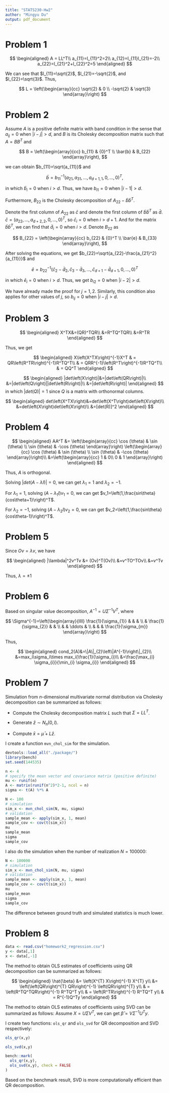 ```yaml
---
title: "STATS230-Hw2"
author: "Mingyu Du"
output: pdf_document
---
```


# Problem 1

$$
\begin{aligned}
A = LL^T\\
a_{11}=l_{11}^2=2\\
a_{12}=l_{11}l_{21}=-2\\
a_{22}=l_{21}^2+l_{22}^2=5
\end{aligned}
$$

We can see that $l_{11}=\sqrt{2}$, $l_{21}=-\sqrt{2}$, and $l_{22}=\sqrt{3}$. Thus,

$$
L = \left(\begin{array}{cc}
\sqrt{2} & 0 \\
-\sqrt{2} & \sqrt{3}
\end{array}\right)
$$

# Problem 2

Assume $A$ is a positive definite matrix with band condition in the sense that $a_{ij}=0$ when $|i-j|>d$, and $B$ is its Cholesky decomposition matrix such that $A=BB^T$ and

$$
B = \left(\begin{array}{cc}
b_{11} & {0}^T \\
\bar{b} & B_{22}
\end{array}\right),
$$

we can obtain $b_{11}=\sqrt{a_{11}}$ and 

$$
\bar{b}=b_{11}^{-1}\left(a_{21}, a_{31}, \ldots, a_{d+1,1},0,\ldots,0\right)^T,
$$

in which $\bar{b}_{i}=0$ when $i>d$. Thus, we have $b_{i1}=0$ when $|i-1|>d$.

Furthermore, $B_{22}$ is the Cholesky decomposition of $A_{22}-\bar{b}\bar{b}^T$.

Denote the first column of $A_{22}$ as $\bar{c}$ and denote the first column of $\bar{b}\bar{b}^T$ as $\bar{d}$.  
$\bar{c}=\left(a_{22},\ldots,a_{d+2,2},0,\ldots,0\right)^T$, so $\bar{c}_i=0$ when $i>d+1$. And for the matrix $\bar{b}\bar{b}^T$, we can find that $\bar{d}_i=0$ when $i>d$. Denote $B_{22}$ as

$$
B_{22} = \left(\begin{array}{cc}
b_{22} & {0}^T \\
\bar{e} & B_{33}
\end{array}\right),
$$

After solving the equations, we get $b_{22}=\sqrt{a_{22}-\frac{a_{21}^2}{a_{11}}}$ and 

$$
\bar{e}=b_{22}^{-1}\left(\bar{c}_2-\bar{d}_2,\bar{c}_3-\bar{d}_3,\ldots,\bar{c}_{d+1}-\bar{d}_{d+1},0,\ldots,0\right)^T
$$

in which $\bar{e}_i=0$ when $i>d$. Thus, we get $b_{i2}=0$ when $|i-2|>d$.

We have already made the proof for $j=1,2$. Similarly, this condition also applies for other values of $j$, so $b_{ij}=0$ when $|i-j|>d$.

# Problem 3

$$
\begin{aligned}
X^TX&=(QR)^TQR\\
&=R^TQ^TQR\\
&=R^TR
\end{aligned}
$$

Thus, we get

$$
\begin{aligned}
X\left(X^TX\right)^{-1}X^T & = QR\left(R^TR\right)^{-1}R^TQ^T\\
& = QRR^{-1}\left(R^T\right)^{-1}R^TQ^T\\
& = QQ^T
\end{aligned}
$$

$$
\begin{aligned}
|det\left(X\right)|&=|det\left(QR\right)|\\
&=|det\left(Q\right)||det\left(R\right)|\\
&=|det\left(R\right)|
\end{aligned}
$$
in which $|det\left(Q\right)|=1$ since $Q$ is a matrix with orthonormal columns.

$$
\begin{aligned}
det\left(X^TX\right)&=det\left(X^T\right)det\left(X\right)\\
&=det\left(X\right)det\left(X\right)\\
&=[det(R)]^2
\end{aligned}
$$

# Problem 4

$$
\begin{aligned}
AA^T &= \left(\begin{array}{cc}
\cos (\theta) & \sin (\theta) \\
\sin (\theta) & -\cos (\theta)
\end{array}\right)
\left(\begin{array}{cc}
\cos (\theta) & \sin (\theta) \\
\sin (\theta) & -\cos (\theta)
\end{array}\right)\\
&=\left(\begin{array}{cc}
1 & 0\\
0 & 1
\end{array}\right)
\end{aligned}
$$

Thus, $A$ is orthogonal.

Solving $|det\left(A-\lambda I\right)|=0$, we can get $\lambda_1=1$ and $\lambda_2=-1$.

For $\lambda_1=1$, solving $(A-\lambda_1I)v_1=0$, we can get $v_1=\left(1,\frac{sin\theta}{cos\theta+1}\right)^T$.

For $\lambda_2=-1$, solving $(A-\lambda_2I)v_2=0$, we can get $v_2=\left(1,\frac{sin\theta}{cos\theta-1}\right)^T$.

# Problem 5

Since $Ov=\lambda v$, we have

$$
\begin{aligned}
|\lambda|^2v^Tv &= (Ov)^T(Ov)\\
&=v^TO^TOv\\
&=v^Tv
\end{aligned}
$$

Thus, $\lambda =\pm 1$

# Problem 6

Based on singular value decomposition, $A^{-1}=U\Sigma^{-1} V^T$, where

$$
\Sigma^{-1}=\left(\begin{array}{llll}
\frac{1}{\sigma_{1}} & & & \\
& \frac{1}{\sigma_{2}} & & \\
& & \ddots & \\
& & & \frac{1}{\sigma_{m}}
\end{array}\right)
$$

Thus,

$$
\begin{aligned}
cond_2(A)&=\|A\|_{2}\left\|A^{-1}\right\|_{2}\\
&=max_i\sigma_i\times max_i(\frac{1}{\sigma_i})\\
&=\frac{\max_{i} \sigma_{i}}{\min_{i} \sigma_{i}}
\end{aligned}
$$

# Problem 7

Simulation from $n$-dimensional multivariate normal distribution via Cholesky decomposition can be summarized as follows:

- Compute the Cholesky decomposition matrix $L$ such that $\Sigma=LL^T$.

- Generate $\bar{z}\sim N_n\left(0,I\right)$.

- Compute $\bar{x}=\bar{\mu}+L\bar{z}$.

I create a function `mvn_chol_sim` for the simulation.

```r
devtools::load_all("./package/")
library(bench)
set.seed(144535)
```

```r
n <- 4
# specify the mean vector and covariance matrix (positive definite)
mu <- runif(n)
A <- matrix(runif(n^2)*2-1, ncol = n)
sigma <- t(A) %*% A
```

```r
N <- 100
# simulation
sim_x <- mvn_chol_sim(N, mu, sigma)
# validation
sample_mean <- apply(sim_x, 1, mean)
sample_cov <- cov(t(sim_x))
mu
sample_mean
sigma
sample_cov
```

I also do the simulation when the number of realization $N=100000$:

```r
N <- 100000
# simulation
sim_x <- mvn_chol_sim(N, mu, sigma)
# validation
sample_mean <- apply(sim_x, 1, mean)
sample_cov <- cov(t(sim_x))
mu
sample_mean
sigma
sample_cov
```

The difference between ground truth and simulated statistics is much lower.

# Problem 8

```r
data <- read.csv("homework2_regression.csv")
y <- data[,1]
x <- data[,-1]
```

The method to obtain OLS estimates of coefficients using QR decomposition can be summarized as follows:

$$
\begin{aligned}
\hat{\beta} &= \left(X^{T} X\right)^{-1} X^{T} y\\
&= \left(\left(QR\right)^{T} QR\right)^{-1} \left(QR\right)^{T} y\\
& = \left(R^TQ^TQR\right)^{-1} R^TQ^T y\\
& = \left(R^TR\right)^{-1} R^TQ^T y\\
& = R^{-1}Q^Ty
\end{aligned}
$$

The method to obtain OLS estimates of coefficients using SVD can be summarized as follows: Assume $X=U\Sigma V^T$, we can get $\hat{\beta}=V\Sigma^{-1}U^Ty$.

I create two functions: `ols_qr` and `ols_svd` for QR decomposition and SVD respectively:

```r
ols_qr(x,y)
```

```r
ols_svd(x,y)
```

```r
bench::mark(
  ols_qr(x,y),
  ols_svd(x,y), check = FALSE
)
```

Based on the benchmark result, SVD is more computationally efficient than QR decomposition.
